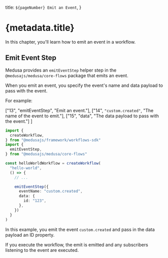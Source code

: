   title: `${pageNumber} Emit an Event`,
}

# {metadata.title}

In this chapter, you'll learn how to emit an event in a workflow.

## Emit Event Step

Medusa provides an `emitEventStep` helper step in the `@medusajs/medusa/core-flows` package that emits an event.

When you emit an event, you specify the event's name and data payload to pass with the event.

For example:

  ["13", "emitEventStep", "Emit an event."],
  ["14", `"custom.created"`, "The name of the event to emit."],
  ["15", "data", "The data payload to pass with the event."]
]

```ts highlights={highlights}
import { 
  createWorkflow,
} from "@medusajs/framework/workflows-sdk"
import {
  emitEventStep,
} from "@medusajs/medusa/core-flows"

const helloWorldWorkflow = createWorkflow(
  "hello-world",
  () => {
    // ...

    emitEventStep({
      eventName: "custom.created",
      data: {
        id: "123",
      },
    })
  }
)
```

In this example, you emit the event `custom.created` and pass in the data payload an ID property.

If you execute the workflow, the emit is emitted and any subscribers listening to the event are executed.
